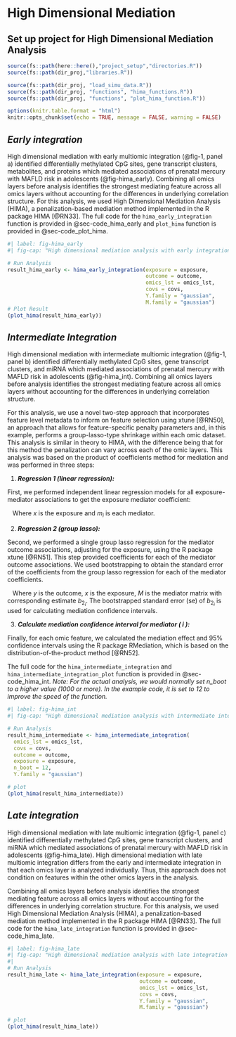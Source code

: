 # High Dimensional Mediation {#sec-HIMA}

## Set up project for High Dimensional Mediation Analysis

```r
source(fs::path(here::here(),"project_setup","directories.R"))
source(fs::path(dir_proj,"libraries.R"))

source(fs::path(dir_proj, "load_simu_data.R"))
source(fs::path(dir_proj, "functions", "hima_functions.R"))
source(fs::path(dir_proj, "functions", "plot_hima_function.R"))

options(knitr.table.format = "html")
knitr::opts_chunk$set(echo = TRUE, message = FALSE, warning = FALSE)
```

## *Early integration*

High dimensional mediation with early multiomic integration (@fig-1, panel a) identified differentially methylated CpG sites, gene transcript clusters, metabolites, and proteins which mediated associations of prenatal mercury with MAFLD risk in adolescents (@fig-hima_early). Combining all omics layers before analysis identifies the strongest mediating feature across all omics layers without accounting for the differences in underlying correlation structure. For this analysis, we used High Dimensional Mediation Analysis (HIMA), a penalization-based mediation method implemented in the R package HIMA [@RN33]. The full code for the `hima_early_integration` function is provided in @sec-code_hima_early and `plot_hima` function is provided in @sec-code_plot_hima.

```r
#| label: fig-hima_early
#| fig-cap: "High dimensional mediation analysis with early integration and multiple omic layers identifies individual molecular features linking maternal mercury with childhood liver injury. Alpha represents the coefficient estimates of the exposure to the mediator, Beta indicates the coefficient estimates of the mediators to the outcome, and TE (%) represents the percent total effect mediated calculated as alpha*beta/gamma." 

# Run Analysis
result_hima_early <- hima_early_integration(exposure = exposure,
                                            outcome = outcome, 
                                            omics_lst = omics_lst, 
                                            covs = covs,
                                            Y.family = "gaussian", 
                                            M.family = "gaussian")
# Plot Result
(plot_hima(result_hima_early))
```

## *Intermediate Integration*

High dimensional mediation with intermediate multiomic integration (@fig-1, panel b)  identified differentially methylated CpG sites, gene transcript clusters, and miRNA which mediated associations of prenatal mercury with MAFLD risk in adolescents (@fig-hima_int). Combining all omics layers before analysis identifies the strongest mediating feature across all omics layers without accounting for the differences in underlying correlation structure. 

For this analysis, we use a novel two-step approach that incorporates feature level metadata to inform on feature selection using xtune [@RN50], an approach that allows for feature-specific penalty parameters and, in this example, performs a group-lasso-type shrinkage within each omic dataset. This analysis is similar in theory to HIMA, with the difference being that for this method the penalization can vary across each of the omic layers. This analysis was based on the product of coefficients method for mediation and was performed in three steps:

1.  ***Regression 1 (linear regression):***

First, we performed independent linear regression models for all exposure-mediator associations to get the exposure mediator coefficient:  

```{=tex}
\begin{equation}
m_i = a_0 + a_1 \times x
\label{eq:reg1}
\end{equation}
```
|    Where $x$ is the exposure and $m_i$ is each mediator.


2.  ***Regression 2 (group lasso):***

Second, we performed a single group lasso regression for the mediator outcome associations, adjusting for the exposure, using the R package xtune [@RN51]. This step provided coefficients for each of the mediator outcome associations. We used bootstrapping to obtain the standard error of the coefficients from the group lasso regression for each of the mediator coefficients.  

```{=tex}
\begin{equation}
y = b_0 + b_1 \times x + b_{2_i} \times M
\label{eq:reg2}
\end{equation}
```
|    Where $y$ is the outcome, $x$ is the exposure, $M$ is the mediator matrix with corresponding estimate $b_{2_i}$. The bootstrapped standard error (se) of $b_{2_i}$ is used for calculating mediation confidence intervals.  


3.  ***Calculate mediation confidence interval for mediator ( i ):***

Finally, for each omic feature, we calculated the mediation effect and 95% confidence intervals using the R package RMediation, which is based on the distribution-of-the-product method [@RN52].

```{=tex}
\begin{align}
\alpha &= a_1 \label{eq:alpha}\\
\text{se of } \alpha &= \text{se of } a_1 \label{eq:se_alpha}\\
\beta &= b_{2_i} \label{eq:beta}\\
\text{se of } \beta &= \text{se of } b_{2_i} \label{eq:se_beta}
\end{align}
```

The full code for the `hima_intermediate_integration` and `hima_intermediate_integration_plot` function is provided in @sec-code_hima_int. *Note: For the actual analysis, we would normally set n_boot to a higher value (1000 or more). In the example code, it is set to 12 to improve the speed of the function.*

```r
#| label: fig-hima_int
#| fig-cap: "High dimensional mediation analysis with intermediate integration and multiple omic layers identifies individual molecular features linking maternal mercury with childhood liver injury. Alpha represents the coefficient estimates of the exposure to the mediator, Beta indicates the coefficient estimates of the mediators to the outcome, and TE (%) represents the percent total effect mediated calculated as alpha*beta/gamma." 

# Run Analysis
result_hima_intermediate <- hima_intermediate_integration(
  omics_lst = omics_lst,
  covs = covs,
  outcome = outcome,
  exposure = exposure,
  n_boot = 12,
  Y.family = "gaussian")

# plot
(plot_hima(result_hima_intermediate))
```


## *Late integration*

High dimensional mediation with late multiomic integration (@fig-1, panel c) identified differentially methylated CpG sites, gene transcript clusters, and miRNA which mediated associations of prenatal mercury with MAFLD risk in adolescents (@fig-hima_late). High dimensional mediation with late multiomic integration differs from the early and intermediate integration in that each omics layer is analyzed individually. Thus, this approach does not condition on features within the other omics layers in the analysis.  

Combining all omics layers before analysis identifies the strongest mediating feature across all omics layers without accounting for the differences in underlying correlation structure. For this analysis, we used High Dimensional Mediation Analysis (HIMA), a penalization-based mediation method implemented in the R package HIMA [@RN33]. The full code for the `hima_late_integration` function is provided in @sec-code_hima_late.



```r
#| label: fig-hima_late
#| fig-cap: "High dimensional mediation analysis with late integration and multiple omic layers identifies individual molecular features linking maternal mercury with childhood liver injury. Alpha represents the coefficient estimates of the exposure to the mediator, Beta indicates the coefficient estimates of the mediators to the outcome, and TE (%) represents the percent total effect mediated calculated as alpha*beta/gamma." 
#| 
# Run Analysis
result_hima_late <- hima_late_integration(exposure = exposure,
                                          outcome = outcome, 
                                          omics_lst = omics_lst, 
                                          covs = covs, 
                                          Y.family = "gaussian", 
                                          M.family = "gaussian")

# plot
(plot_hima(result_hima_late))
```

